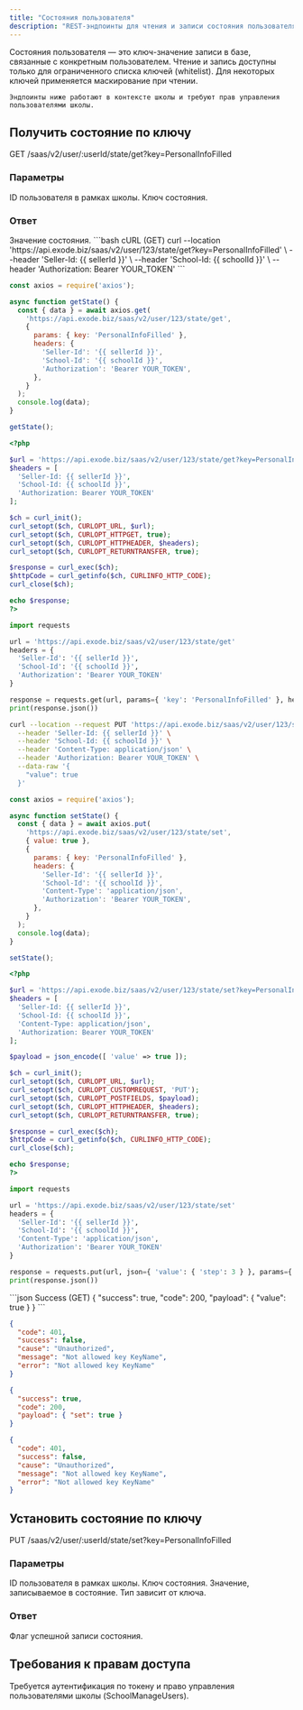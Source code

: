 ```yaml
---
title: "Состояния пользователя"
description: "REST-эндпоинты для чтения и записи состояния пользователя по ключу"
---
```



<HeaderParamFields/>

<Info>
    Состояния пользователя — это ключ-значение записи в базе, связанные с конкретным пользователем.
    Чтение и запись доступны только для ограниченного списка ключей (whitelist). Для некоторых ключей применяется
    маскирование при чтении.

    Эндпоинты ниже работают в контексте школы и требуют прав управления пользователями школы.
</Info>

## Получить состояние по ключу

GET /saas/v2/user/:userId/state/get?key=PersonalInfoFilled

### Параметры

<ParamField path=":userId" type="integer" required>
ID пользователя в рамках школы.
</ParamField>

<ParamField query="key" type="string" required>
Ключ состояния.
</ParamField>

### Ответ

<ResponseField name="value" type="any" required>
Значение состояния.
</ResponseField>

<RequestExample>
```bash cURL (GET)
curl --location 'https://api.exode.biz/saas/v2/user/123/state/get?key=PersonalInfoFilled' \
  --header 'Seller-Id: {{ sellerId }}' \
  --header 'School-Id: {{ schoolId }}' \
  --header 'Authorization: Bearer YOUR_TOKEN'
```

```javascript Node.js (GET)
const axios = require('axios');

async function getState() {
  const { data } = await axios.get(
    'https://api.exode.biz/saas/v2/user/123/state/get',
    {
      params: { key: 'PersonalInfoFilled' },
      headers: {
        'Seller-Id': '{{ sellerId }}',
        'School-Id': '{{ schoolId }}',
        'Authorization': 'Bearer YOUR_TOKEN',
      },
    }
  );
  console.log(data);
}

getState();
```

```php PHP (GET)
<?php

$url = 'https://api.exode.biz/saas/v2/user/123/state/get?key=PersonalInfoFilled';
$headers = [
  'Seller-Id: {{ sellerId }}',
  'School-Id: {{ schoolId }}',
  'Authorization: Bearer YOUR_TOKEN'
];

$ch = curl_init();
curl_setopt($ch, CURLOPT_URL, $url);
curl_setopt($ch, CURLOPT_HTTPGET, true);
curl_setopt($ch, CURLOPT_HTTPHEADER, $headers);
curl_setopt($ch, CURLOPT_RETURNTRANSFER, true);

$response = curl_exec($ch);
$httpCode = curl_getinfo($ch, CURLINFO_HTTP_CODE);
curl_close($ch);

echo $response;
?>
```

```python Python (GET)
import requests

url = 'https://api.exode.biz/saas/v2/user/123/state/get'
headers = {
  'Seller-Id': '{{ sellerId }}',
  'School-Id': '{{ schoolId }}',
  'Authorization': 'Bearer YOUR_TOKEN'
}

response = requests.get(url, params={ 'key': 'PersonalInfoFilled' }, headers=headers)
print(response.json())
```

```bash cURL (SET)
curl --location --request PUT 'https://api.exode.biz/saas/v2/user/123/state/set?key=PersonalInfoFilled' \
  --header 'Seller-Id: {{ sellerId }}' \
  --header 'School-Id: {{ schoolId }}' \
  --header 'Content-Type: application/json' \
  --header 'Authorization: Bearer YOUR_TOKEN' \
  --data-raw '{
    "value": true
  }'
```

```javascript Node.js (SET)
const axios = require('axios');

async function setState() {
  const { data } = await axios.put(
    'https://api.exode.biz/saas/v2/user/123/state/set',
    { value: true },
    {
      params: { key: 'PersonalInfoFilled' },
      headers: {
        'Seller-Id': '{{ sellerId }}',
        'School-Id': '{{ schoolId }}',
        'Content-Type': 'application/json',
        'Authorization': 'Bearer YOUR_TOKEN',
      },
    }
  );
  console.log(data);
}

setState();
```

```php PHP (SET)
<?php

$url = 'https://api.exode.biz/saas/v2/user/123/state/set?key=PersonalInfoFilled';
$headers = [
  'Seller-Id: {{ sellerId }}',
  'School-Id: {{ schoolId }}',
  'Content-Type: application/json',
  'Authorization: Bearer YOUR_TOKEN'
];

$payload = json_encode([ 'value' => true ]);

$ch = curl_init();
curl_setopt($ch, CURLOPT_URL, $url);
curl_setopt($ch, CURLOPT_CUSTOMREQUEST, 'PUT');
curl_setopt($ch, CURLOPT_POSTFIELDS, $payload);
curl_setopt($ch, CURLOPT_HTTPHEADER, $headers);
curl_setopt($ch, CURLOPT_RETURNTRANSFER, true);

$response = curl_exec($ch);
$httpCode = curl_getinfo($ch, CURLINFO_HTTP_CODE);
curl_close($ch);

echo $response;
?>
```

```python Python (SET)
import requests

url = 'https://api.exode.biz/saas/v2/user/123/state/set'
headers = {
  'Seller-Id': '{{ sellerId }}',
  'School-Id': '{{ schoolId }}',
  'Content-Type': 'application/json',
  'Authorization': 'Bearer YOUR_TOKEN'
}

response = requests.put(url, json={ 'value': { 'step': 3 } }, params={ 'key': 'PersonalInfoFilled' }, headers=headers)
print(response.json())
```
</RequestExample>

<ResponseExample>
```json Success (GET)
{
  "success": true,
  "code": 200,
  "payload": {
    "value": true
  }
}
```

```json Error (GET) - Not allowed key
{
  "code": 401,
  "success": false,
  "cause": "Unauthorized",
  "message": "Not allowed key KeyName",
  "error": "Not allowed key KeyName"
}
```

```json Success (SET)
{
  "success": true,
  "code": 200,
  "payload": { "set": true }
}
```

```json Error (SET) - Not allowed key
{
  "code": 401,
  "success": false,
  "cause": "Unauthorized",
  "message": "Not allowed key KeyName",
  "error": "Not allowed key KeyName"
}
```
</ResponseExample>

## Установить состояние по ключу

PUT /saas/v2/user/:userId/state/set?key=PersonalInfoFilled

### Параметры

<ParamField path=":userId" type="integer" required>
ID пользователя в рамках школы.
</ParamField>

<ParamField query="key" type="string" required>
Ключ состояния.
</ParamField>

<ParamField body="value" type="any" required>
Значение, записываемое в состояние. Тип зависит от ключа.
</ParamField>

### Ответ

<ResponseField name="set" type="boolean" required>
Флаг успешной записи состояния.
</ResponseField>

## Требования к правам доступа

<Check>
Требуется аутентификация по токену и право управления пользователями школы (SchoolManageUsers).
</Check>

